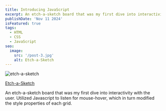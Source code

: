 ```yaml
---
title: Introducing JavaScript
excerpt: An etch-a-sketch board that was my first dive into interactivity with the user.
publishDate: 'Nov 11 2024'
isFeatured: true
tags:
  - HTML
  - CSS
  - JavaScript
seo:
  image:
    src: '/post-3.jpg'
    alt: Etch-a-Sketch
---
```


<Image src={postImage} alt="etch-a-sketch" />

<a href="https://erikgrinn.github.io/odin-etch-a-sketch/" target="_blank">Etch-a-Sketch</a>

An etch-a-sketch board that was my first dive into interactivity with the user.
Utilized Javascript to listen for mouse-hover, which in turn modified the style properties of each grid.